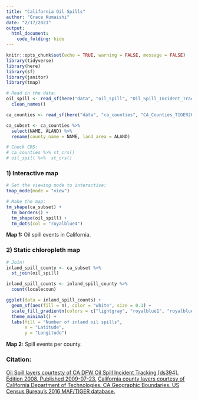 ```yaml
---
title: "California Oil Spills"
author: "Grace Kumaishi"
date: "2/17/2021"
output: 
  html_document:
    code_folding: hide
---
```


```r
knitr::opts_chunk$set(echo = TRUE, warning = FALSE, message = FALSE)
library(tidyverse)
library(here)
library(sf)
library(janitor)
library(tmap)
```

```r
# Read in the data:
oil_spill <- read_sf(here("data", "oil_spill", "Oil_Spill_Incident_Tracking_%5Bds394%5D.shp")) %>%
  clean_names()

ca_counties <- read_sf(here("data", "ca_counties", "CA_Counties_TIGER2016.shp"))

ca_subset <- ca_counties %>% 
  select(NAME, ALAND) %>% 
  rename(county_name = NAME, land_area = ALAND)

# Check CRS:
# ca_counties %>% st_crs()
# oil_spill %>%  st_crs()
```

### 1) Interactive map
```r
# Set the viewing mode to interactive:
tmap_mode(mode = "view")

# Make the map:
tm_shape(ca_subset) +
  tm_borders() +
  tm_shape(oil_spill) +
  tm_dots(col = "royalblue4")
```

**Map 1:** Oil spill events in California.

### 2) Static chloropleth map
```r
# Join!
inland_spill_county <- ca_subset %>% 
  st_join(oil_spill)

inland_spill_counts <- inland_spill_county %>% 
  count(localecoun)

ggplot(data = inland_spill_counts) +
  geom_sf(aes(fill = n), color = "white", size = 0.1) +
  scale_fill_gradientn(colors = c("lightgray", "royalblue1", "royalblue4")) +
  theme_minimal() +
  labs(fill = "Number of inland oil spills",
       x = "Latitude",
       y = "Longitude")
```

**Map 2:** Spill events per county. 

### Citation:
[Oil Spill layers courtesty of CA DFW Oil Spill Incident Tracking [ds394]. Edition 2008. Published 2009-07-23.](https://map.dfg.ca.gov/metadata/ds0394.html) [California county layers courtesy of California Department of Technologies. CA Geographic Boundaries. US Census Bureau's 2016 MAF/TIGER database.](https://data.ca.gov/dataset/ca-geographic-boundaries)
